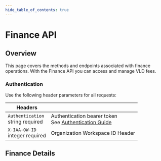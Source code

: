 ```yaml
---
hide_table_of_contents: true
---
```



# Finance API

## Overview

This page covers the methods and endpoints associated with finance operations. With the Finance API you can access and manage VLD fees. 

### Authentication

Use the following header parameters for all requests:

  <div class="smallTable">

| Headers  |  |
| ----  | --- |
| `Authentication` <br /><span class="type-text">string</span> <span class="required-text">required</span> | Authentication bearer token <br />See [Authentication Guide](/Quickstart%20Guides/Authentication-Quickstart-Guide) |
| `X-IAA-OW-ID` <br /><span class="type-text">integer</span> <span class="required-text">required</span> | Organization Workspace ID Header |

</div>

## Finance Details

<VldFinance />